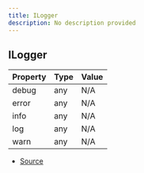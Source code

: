 ```yaml
---
title: ILogger
description: No description provided
---
```


## ILogger

| Property | Type | Value |
| ----------- | ----------- | ----------- |
| debug | any | N/A |
| error | any | N/A |
| info | any | N/A |
| log | any | N/A |
| warn | any | N/A |


- [Source](https://github.com/underctrl-io/commandkit/blob/f8cc07d11d2ae5ed7f529adff1649936223e27b2/packages/commandkit/src/logger/ILogger.ts#L1)